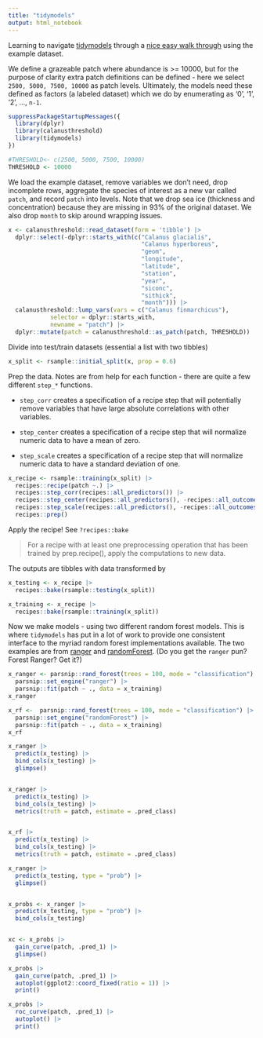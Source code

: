 ```yaml
---
title: "tidymodels"
output: html_notebook
---
```


Learning to navigate [tidymodels](https://www.tidymodels.org/) through a [nice easy walk through](https://rviews.rstudio.com/2019/06/19/a-gentle-intro-to-tidymodels/) using the example dataset.

We define a grazeable patch where abundance is >= 10000, but for the purpose of clarity extra patch definitions can be defined - here we select `2500, 5000, 7500, 10000` as patch levels.  Ultimately, the models need these defined as factors (a labeled dataset) which we do by enumerating as '0', '1', '2', ..., `n-1`. 


```r
suppressPackageStartupMessages({
  library(dplyr)
  library(calanusthreshold)
  library(tidymodels)
})

#THRESHOLD<- c(2500, 5000, 7500, 10000)
THRESHOLD <- 10000
```


We load the example dataset, remove variables we don't need, drop incomplete rows, aggregate the species of interest as a new var called `patch`, and record `patch` into levels. Note that we drop sea ice (thickness and concentration) because they are missing in 93% of the original dataset. We also drop `month` to skip around wrapping issues.

```r
x <- calanusthreshold::read_dataset(form = 'tibble') |>
  dplyr::select(-dplyr::starts_with(c("Calanus glacialis", 
                                      "Calanus hyperboreus",
                                      "geom",
                                      "longitude",
                                      "latitude",
                                      "station",
                                      "year",
                                      "siconc",
                                      "sithick",
                                      "month"))) |>
  calanusthreshold::lump_vars(vars = c("Calanus finmarchicus"),
            selector = dplyr::starts_with,
            newname = "patch") |>
  dplyr::mutate(patch = calanusthreshold::as_patch(patch, THRESHOLD))
```


Divide into test/train datasets (essential a list with two tibbles)

```r
x_split <- rsample::initial_split(x, prop = 0.6)
```

Prep the data.  Notes are from help for each function - there are quite a few different `step_*` functions.

  + `step_corr` creates a specification of a recipe step that will potentially remove variables that have large absolute correlations with other variables.
  
  + `step_center` creates a specification of a recipe step that will normalize numeric data to have a mean of zero.
  
  + `step_scale` creates a specification of a recipe step that will normalize numeric data to have a standard deviation of one.

```r
x_recipe <- rsample::training(x_split) |>
  recipes::recipe(patch ~.) |>
  recipes::step_corr(recipes::all_predictors()) |>
  recipes::step_center(recipes::all_predictors(), -recipes::all_outcomes()) |>
  recipes::step_scale(recipes::all_predictors(), -recipes::all_outcomes()) |>
  recipes::prep()
```

Apply the recipe! See `?recipes::bake`

> For a recipe with at least one preprocessing operation that has been trained by prep.recipe(), apply the computations to new data.

The outputs are tibbles with data transformed by 
```r
x_testing <- x_recipe |>
  recipes::bake(rsample::testing(x_split)) 

x_training <- x_recipe |>
  recipes::bake(rsample::training(x_split))
```

Now we make models - using two different random forest models.  This is where `tidymodels` has put in a lot of work to provide one consistent interface to the myriad random forest implementations available.  The two examples are from [ranger](https://CRAN.R-project.org/package=ranger) and [randomForest](https://CRAN.R-project.org/package=randomForest).  (Do you get the `ranger` pun?  Forest Ranger? Get it?)

```r
x_ranger <- parsnip::rand_forest(trees = 100, mode = "classification") |>
  parsnip::set_engine("ranger") |>
  parsnip::fit(patch ~ ., data = x_training)
x_ranger
```

```r
x_rf <-  parsnip::rand_forest(trees = 100, mode = "classification") |>
  parsnip::set_engine("randomForest") |>
  parsnip::fit(patch ~ ., data = x_training)
x_rf
```

```r
x_ranger |>
  predict(x_testing) |>
  bind_cols(x_testing) |>
  glimpse()


x_ranger |>
  predict(x_testing) |>
  bind_cols(x_testing) |>
  metrics(truth = patch, estimate = .pred_class)


x_rf |>
  predict(x_testing) |>
  bind_cols(x_testing) |>
  metrics(truth = patch, estimate = .pred_class)

x_ranger |>
  predict(x_testing, type = "prob") |>
  glimpse()


x_probs <- x_ranger |>
  predict(x_testing, type = "prob") |>
  bind_cols(x_testing)


xc <- x_probs |>
  gain_curve(patch, .pred_1) |>
  glimpse()

```

```r
x_probs |>
  gain_curve(patch, .pred_1) |>
  autoplot(ggplot2::coord_fixed(ratio = 1)) |>
  print()
```

```r
x_probs |>
  roc_curve(patch, .pred_1) |>
  autoplot() |>
  print()
```